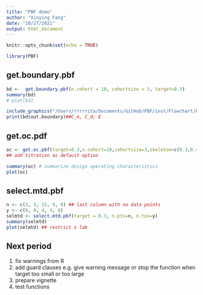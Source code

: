 ```yaml
---
title: "PBF demo"
author: "Xinying Fang"
date: "10/27/2021"
output: html_document
---
```


```r
knitr::opts_chunk$set(echo = TRUE)
```

```r
library(PBF)
```


## get.boundary.pbf

```r
bd <-  get.boundary.pbf(n.cohort = 10, cohortsize = 3, target=0.3)
summary(bd)
# plot(bd)
```


```r
include_graphics("/Users/rrrrrita/Documents/GitHub/PBF/inst/Flowchart/PBF_Flowchart.png")
print(bd$out.boundary)##C_e, C_d; E
```


## get.oc.pdf

```r
oc <- get.oc.pbf(target=0.3,n.cohort=10,cohortsize=3,skeleton=c(0.3,0.4,0.5,0.6),n.trial=1000,risk.cutoff=0.8,earlyterm=TRUE,start=1) ##specify the dose to start
## add titration as default option

summary(oc) # summarize design operating characteristics
plot(oc)
```

## select.mtd.pbf

```r
n <- c(3, 3, 15, 9, 0) ## last column with no data points
y <- c(0, 0, 4, 4, 0)
selmtd <- select.mtd.pbf(target = 0.3, n.pts=n, n.tox=y)
summary(selmtd)
plot(selmtd) ## restrict x lab

```

## Next period

1. fix warnings from R
2. add guard clauses e.g. give warning message or stop the function when target too small or too large
3. prepare vignette
4. test functions




